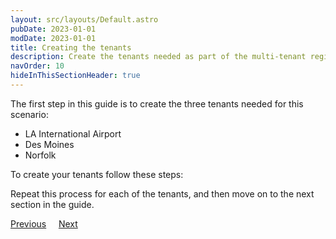 ```yaml
---
layout: src/layouts/Default.astro
pubDate: 2023-01-01
modDate: 2023-01-01
title: Creating the tenants
description: Create the tenants needed as part of the multi-tenant region setup in Octopus Deploy.
navOrder: 10
hideInThisSectionHeader: true
---
```


The first step in this guide is to create the three tenants needed for this scenario:

- LA International Airport
- Des Moines
- Norfolk

To create your tenants follow these steps:

<TenantsCreateTenant />

Repeat this process for each of the tenants, and then move on to the next section in the guide.

<span><a class="button btn-secondary" href="/docs/tenants/guides/multi-tenant-region">Previous</a></span>&nbsp;&nbsp;&nbsp;&nbsp;&nbsp;<span><a class="button btn-success" href="/docs/tenants/guides/multi-tenant-region/creating-tenant-tags">Next</a></span>